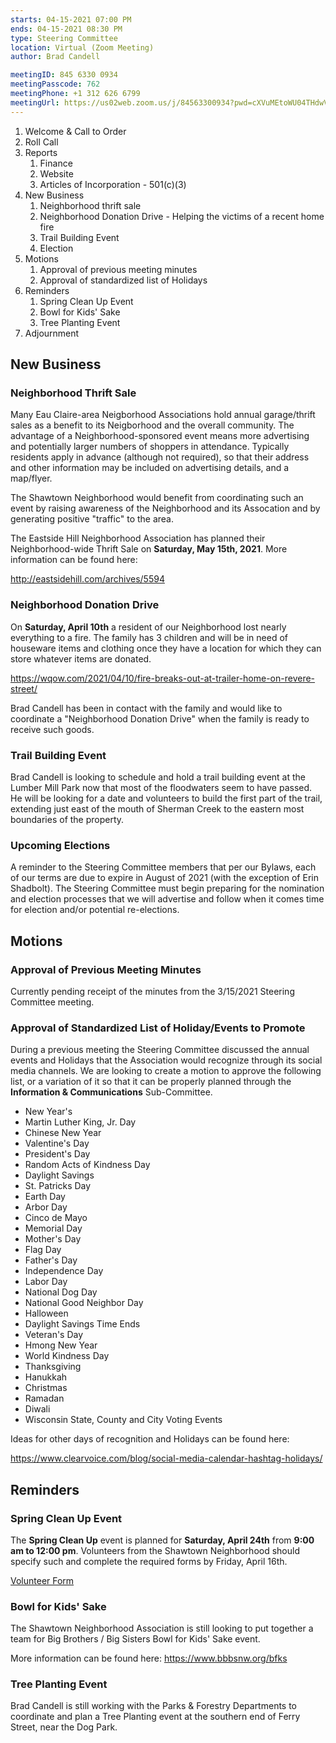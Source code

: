 ```yaml
---
starts: 04-15-2021 07:00 PM
ends: 04-15-2021 08:30 PM
type: Steering Committee
location: Virtual (Zoom Meeting)
author: Brad Candell

meetingID: 845 6330 0934
meetingPasscode: 762
meetingPhone: +1 312 626 6799
meetingUrl: https://us02web.zoom.us/j/84563300934?pwd=cXVuMEtoWU04THdwV0dUUEpucjRNQT09
---
```


1. Welcome & Call to Order
1. Roll Call
1. Reports
   1. Finance
   1. Website
   1. Articles of Incorporation - 501(c)(3)
1. New Business
   1. Neighborhood thrift sale
   1. Neighborhood Donation Drive - Helping the victims of a recent home fire
   1. Trail Building Event
   1. Election
1. Motions
   1. Approval of previous meeting minutes
   1. Approval of standardized list of Holidays
1. Reminders
   1. Spring Clean Up Event
   1. Bowl for Kids' Sake
   1. Tree Planting Event
1. Adjournment

## New Business

### Neighborhood Thrift Sale

Many Eau Claire-area Neigborhood Associations hold annual garage/thrift sales as a benefit to its Neigborhood and the overall community. The advantage of a
Neighborhood-sponsored event means more advertising and potentially larger numbers of shoppers in attendance. Typically residents apply in advance (although not required),
so that their address and other information may be included on advertising details, and a map/flyer.

The Shawtown Neighborhood would benefit from coordinating such an event by raising awareness of the Neighborhood and its Assocation and by generating positive "traffic"
to the area.

The Eastside Hill Neighborhood Association has planned their Neighborhood-wide Thrift Sale on **Saturday, May 15th, 2021**. More information can be found here:

http://eastsidehill.com/archives/5594

### Neighborhood Donation Drive

On **Saturday, April 10th** a resident of our Neighborhood lost nearly everything to a fire. The family has 3 children and will be in need of houseware items and
clothing once they have a location for which they can store whatever items are donated.

https://wqow.com/2021/04/10/fire-breaks-out-at-trailer-home-on-revere-street/

Brad Candell has been in contact with the family and would like to coordinate a "Neighborhood Donation Drive" when the family is ready to receive such goods.

### Trail Building Event

Brad Candell is looking to schedule and hold a trail building event at the Lumber Mill Park now that most of the floodwaters seem to have passed. He will be
looking for a date and volunteers to build the first part of the trail, extending just east of the mouth of Sherman Creek to the eastern most boundaries of the
property.

### Upcoming Elections

A reminder to the Steering Committee members that per our Bylaws, each of our terms are due to expire in August of 2021 (with the exception of Erin Shadbolt).
The Steering Committee must begin preparing for the nomination and election processes that we will advertise and follow when it comes time for election and/or
potential re-elections.

## Motions

### Approval of Previous Meeting Minutes

Currently pending receipt of the minutes from the 3/15/2021 Steering Committee meeting.

### Approval of Standardized List of Holiday/Events to Promote

During a previous meeting the Steering Committee discussed the annual events and Holidays that the Association would recognize through its
social media channels. We are looking to create a motion to approve the following list, or a variation of it so that it can be properly planned
through the **Information & Communications** Sub-Committee.

- New Year's
- Martin Luther King, Jr. Day
- Chinese New Year
- Valentine's Day
- President's Day
- Random Acts of Kindness Day
- Daylight Savings
- St. Patricks Day
- Earth Day
- Arbor Day
- Cinco de Mayo
- Memorial Day
- Mother's Day
- Flag Day
- Father's Day
- Independence Day
- Labor Day
- National Dog Day
- National Good Neighbor Day
- Halloween
- Daylight Savings Time Ends
- Veteran's Day
- Hmong New Year
- World Kindness Day
- Thanksgiving
- Hanukkah
- Christmas
- Ramadan
- Diwali
- Wisconsin State, County and City Voting Events

Ideas for other days of recognition and Holidays can be found here:

https://www.clearvoice.com/blog/social-media-calendar-hashtag-holidays/

## Reminders

### Spring Clean Up Event

The **Spring Clean Up** event is planned for **Saturday, April 24th** from **9:00 am to 12:00 pm**. Volunteers from the Shawtown Neighborhood should specify
such and complete the required forms by Friday, April 16th.

[Volunteer Form](https://www.eauclairewi.gov/home/showpublisheddocument?id=35093&fbclid=IwAR2BaLo4Do-bifPhQF7Fo7_ym8pwIyQHPvSpsnBM-WJo-E6AP4YGEi8l0TM)

### Bowl for Kids' Sake

The Shawtown Neighborhood Association is still looking to put together a team for Big Brothers / Big Sisters Bowl for Kids' Sake event.

More information can be found here: https://www.bbbsnw.org/bfks

### Tree Planting Event

Brad Candell is still working with the Parks & Forestry Departments to coordinate and plan a Tree Planting event at the southern end of Ferry Street, near the Dog Park.
